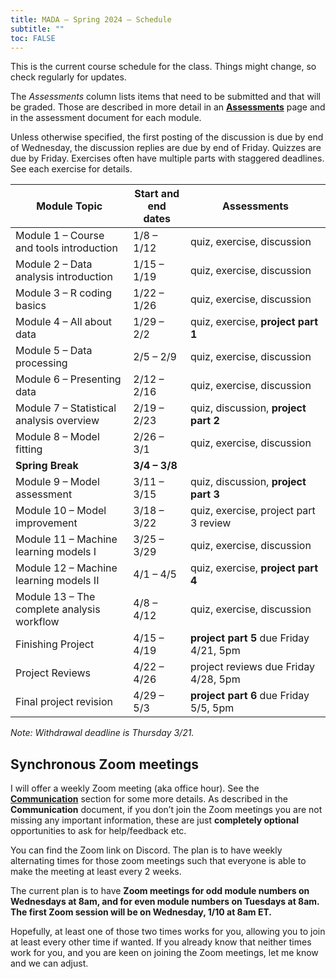 ```yaml
---
title: MADA – Spring 2024 – Schedule
subtitle: ""
toc: FALSE
---
```


This is the current course schedule for the class. Things might change, so check regularly for updates.

The *Assessments* column lists items that need to be submitted and that will be graded. Those are described in more detail in an [**Assessments**](assessments-overview.qmd) page and in the assessment document for each module.

::: emphasis
Unless otherwise specified, the first posting of the discussion is due by end of Wednesday, the discussion replies are due by end of Friday. Quizzes are due by Friday. Exercises often have multiple parts with staggered deadlines. See each exercise for details.
:::


| **Module Topic**                                  | **Start and end dates** | **Assessments**                                            |
|---------------------------------------------------|-------------------------|------------------------------------------------------------|
| Module 1 -- Course and tools introduction         | 1/8 -- 1/12             | quiz, exercise, discussion                       |
| Module 2 -- Data analysis introduction            | 1/15 -- 1/19            | quiz, exercise, discussion    |
| Module 3 -- R coding basics                       | 1/22 -- 1/26            | quiz, exercise, discussion            |
| Module 4 -- All about data                        | 1/29 -- 2/2             | quiz, exercise, **project part 1**    |
| Module 5 -- Data processing                       | 2/5 -- 2/9              | quiz, exercise, discussion            |
| Module 6 -- Presenting data                       | 2/12 -- 2/16            | quiz, exercise, discussion                                 |
| Module 7 -- Statistical analysis overview         | 2/19 -- 2/23            | quiz, discussion, **project part 2**                       |
| Module 8 -- Model fitting      | 2/26 -- 3/1             | quiz, exercise, discussion                                 |
| **Spring Break**                                  | **3/4 -- 3/8**          |                                                            |
| Module 9 -- Model assessment            | 3/11 -- 3/15            | quiz, discussion, **project part 3**                       |
| Module 10 -- Model improvement            | 3/18 -- 3/22            | quiz, exercise, project part 3 review |
| Module 11 -- Machine learning models I            | 3/25 -- 3/29            | quiz, exercise, discussion                                 |
| Module 12 -- Machine learning models II           | 4/1 -- 4/5              | quiz, exercise, **project part 4**                         |
| Module 13 -- The complete analysis workflow       | 4/8 -- 4/12             | quiz, exercise, discussion                                 |
| Finishing Project                                 | 4/15 -- 4/19            | **project part 5** due Friday 4/21, 5pm                    |
| Project Reviews                                   | 4/22 -- 4/26            | project reviews due Friday 4/28, 5pm                       |
| Final project revision                            | 4/29 -- 5/3             | **project part 6** due Friday 5/5, 5pm                     |

*Note: Withdrawal deadline is Thursday 3/21.*

## Synchronous Zoom meetings

I will offer a weekly Zoom meeting (aka office hour). See the [**Communication**](course-communication.qmd) section for some more details. As described in the **Communication** document, if you don't join the Zoom meetings you are not missing any important information, these are just **completely optional** opportunities to ask for help/feedback etc.

You can find the Zoom link on Discord. The plan is to have weekly alternating times for those zoom meetings such that everyone is able to make the meeting at least every 2 weeks.

The current plan is to have **Zoom meetings for odd module numbers on Wednesdays at 8am, and for even module numbers on Tuesdays at 8am. The first Zoom session will be on Wednesday, 1/10 at 8am ET.**

Hopefully, at least one of those two times works for you, allowing you to join at least every other time if wanted. If you already know that neither times work for you, and you are keen on joining the Zoom meetings, let me know and we can adjust. 

